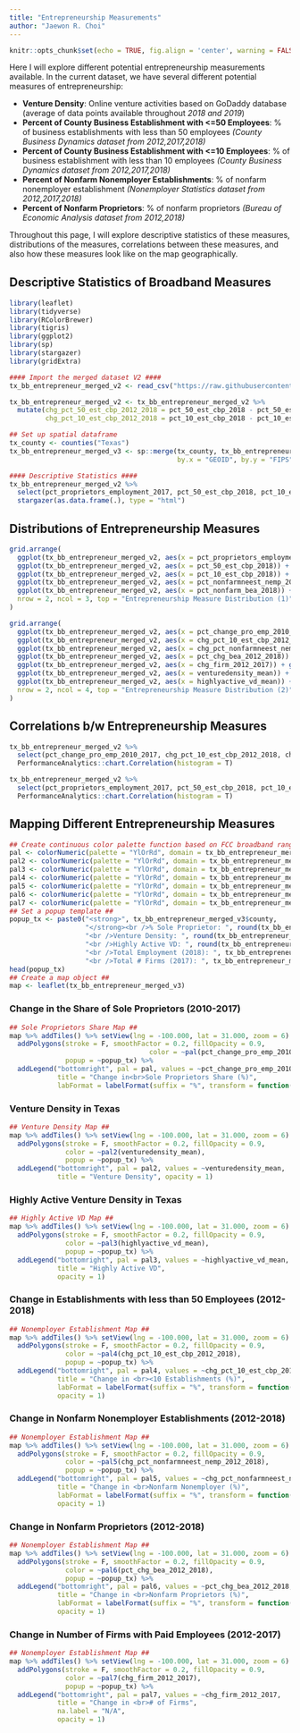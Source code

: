 ```yaml
---
title: "Entrepreneurship Measurements"
author: "Jaewon R. Choi"
---
```


```r
knitr::opts_chunk$set(echo = TRUE, fig.align = 'center', warning = FALSE, message = FALSE)
```

Here I will explore different potential entrepreneurship measurements available. In the current dataset, we have several different potential measures of entrepreneurship:

* **Venture Density**: Online venture activities based on GoDaddy database (average of data points available throughout _2018 and 2019_)
* **Percent of County Business Establishment with <=50 Employees**: % of business establishments with less than 50 employees _(County Business Dynamics dataset from 2012,2017,2018)_
* **Percent of County Business Establishment with <=10 Employees**: % of business establishment with less than 10 employees _(County Business Dynamics dataset from 2012,2017,2018)_
* **Percent of Nonfarm Nonemployer Establishments**: % of nonfarm nonemployer establishment _(Nonemployer Statistics dataset from 2012,2017,2018)_
* **Percent of Nonfarm Proprietors**: % of nonfarm proprietors _(Bureau of Economic Analysis dataset from 2012,2018)_

Throughout this page, I will explore descriptive statistics of these measures, distributions of the measures, correlations between these measures, and also how these measures look like on the map geographically.

<div style="margin-bottom:30px;">
</div>

## Descriptive Statistics of Broadband Measures

```r
library(leaflet)
library(tidyverse)
library(RColorBrewer)
library(tigris)
library(ggplot2)
library(sp)
library(stargazer)
library(gridExtra)

#### Import the merged dataset V2 ####
tx_bb_entrepreneur_merged_v2 <- read_csv("https://raw.githubusercontent.com/jwroycechoi/broadband-entrepreneurship/master/Datasets/Broadband-Entrepreneurship-TX-merged_v2.csv")

tx_bb_entrepreneur_merged_v2 <- tx_bb_entrepreneur_merged_v2 %>% 
  mutate(chg_pct_50_est_cbp_2012_2018 = pct_50_est_cbp_2018 - pct_50_est_cbp_2012,
         chg_pct_10_est_cbp_2012_2018 = pct_10_est_cbp_2018 - pct_10_est_cbp_2012)

## Set up spatial dataframe
tx_county <- counties("Texas")
tx_bb_entrepreneur_merged_v3 <- sp::merge(tx_county, tx_bb_entrepreneur_merged_v2,
                                          by.x = "GEOID", by.y = "FIPS")
```

```r
#### Descriptive Statistics ####
tx_bb_entrepreneur_merged_v2 %>% 
  select(pct_proprietors_employment_2017, pct_50_est_cbp_2018, pct_10_est_cbp_2018, pct_nonfarmneest_nemp_2018, pct_nonfarm_bea_2018, venturedensity_mean, highlyactive_vd_mean) %>% 
  stargazer(as.data.frame(.), type = "html")
```

## Distributions of Entrepreneurship Measures

```r
grid.arrange(
  ggplot(tx_bb_entrepreneur_merged_v2, aes(x = pct_proprietors_employment_2017)) + geom_histogram() + theme_minimal() + xlab("% of Sole Proprietors (2017)"),
  ggplot(tx_bb_entrepreneur_merged_v2, aes(x = pct_50_est_cbp_2018)) + geom_histogram() + theme_minimal() + xlab("% of Establishment\n<50 Employees (2018)"),
  ggplot(tx_bb_entrepreneur_merged_v2, aes(x = pct_10_est_cbp_2018)) + geom_histogram() + theme_minimal() + xlab("% of Establishment\n<10 Employees (2018)"),
  ggplot(tx_bb_entrepreneur_merged_v2, aes(x = pct_nonfarmneest_nemp_2018)) + geom_histogram() + theme_minimal() + xlab("% of Nonfarm\nNonemployer (2018)"),
  ggplot(tx_bb_entrepreneur_merged_v2, aes(x = pct_nonfarm_bea_2018)) + geom_histogram() + theme_minimal() + xlab("% of Nonfarm\nProprietors (2018)"),
  nrow = 2, ncol = 3, top = "Entrepreneurship Measure Distribution (1)"
)

grid.arrange(
  ggplot(tx_bb_entrepreneur_merged_v2, aes(x = pct_change_pro_emp_2010_2017)) + geom_histogram() + theme_minimal() + xlab("Change in % of\nSole Proprietors (2010-2017)"),
  ggplot(tx_bb_entrepreneur_merged_v2, aes(x = chg_pct_10_est_cbp_2012_2018)) + geom_histogram() + theme_minimal() + xlab("Change in % of\nEstablishments (<10 emp) (2012-2018)"),
  ggplot(tx_bb_entrepreneur_merged_v2, aes(x = chg_pct_nonfarmneest_nemp_2012_2018)) + geom_histogram() + theme_minimal() + xlab("Change in % of\nNonfarm Nonemployers (2012-2018)"),
  ggplot(tx_bb_entrepreneur_merged_v2, aes(x = pct_chg_bea_2012_2018)) + geom_histogram() + theme_minimal() + xlab("Change in % of\n Nonfarm Proprietors (2012-2018)"),
  ggplot(tx_bb_entrepreneur_merged_v2, aes(x = chg_firm_2012_2017)) + geom_histogram() + theme_minimal() + xlab("Change in # of\n Firms (2012-2017)"),
  ggplot(tx_bb_entrepreneur_merged_v2, aes(x = venturedensity_mean)) + geom_histogram() + theme_minimal() + xlab("Venture Density"),
  ggplot(tx_bb_entrepreneur_merged_v2, aes(x = highlyactive_vd_mean)) + geom_histogram() + theme_minimal() + xlab("Highly Active\nVenture Density"),
  nrow = 2, ncol = 4, top = "Entrepreneurship Measure Distribution (2)"
)
```


## Correlations b/w Entrepreneurship Measures

```r
tx_bb_entrepreneur_merged_v2 %>% 
  select(pct_change_pro_emp_2010_2017, chg_pct_10_est_cbp_2012_2018, chg_pct_nonfarmneest_nemp_2012_2018, pct_chg_bea_2012_2018, chg_firm_2012_2017, venturedensity_mean, highlyactive_vd_mean) %>% 
  PerformanceAnalytics::chart.Correlation(histogram = T)

tx_bb_entrepreneur_merged_v2 %>% 
  select(pct_proprietors_employment_2017, pct_50_est_cbp_2018, pct_10_est_cbp_2018, pct_nonfarmneest_nemp_2018, pct_nonfarm_bea_2018, venturedensity_mean, highlyactive_vd_mean) %>% 
  PerformanceAnalytics::chart.Correlation(histogram = T)
```


## Mapping Different Entrepreneurship Measures

```r
## Create continuous color palette function based on FCC broadband range (0~1) ##
pal <- colorNumeric(palette = "YlOrRd", domain = tx_bb_entrepreneur_merged_v2$pct_change_pro_emp_2010_2017)
pal2 <- colorNumeric(palette = "YlOrRd", domain = tx_bb_entrepreneur_merged_v2$venturedensity_mean)
pal3 <- colorNumeric(palette = "YlOrRd", domain = tx_bb_entrepreneur_merged_v2$highlyactive_vd_mean)
pal4 <- colorNumeric(palette = "YlOrRd", domain = tx_bb_entrepreneur_merged_v2$chg_pct_10_est_cbp_2012_2018)
pal5 <- colorNumeric(palette = "YlOrRd", domain = tx_bb_entrepreneur_merged_v2$chg_pct_nonfarmneest_nemp_2012_2018)
pal6 <- colorNumeric(palette = "YlOrRd", domain = tx_bb_entrepreneur_merged_v2$pct_chg_bea_2012_2018)
pal7 <- colorNumeric(palette = "YlOrRd", domain = tx_bb_entrepreneur_merged_v2$chg_firm_2012_2017)
## Set a popup template ##
popup_tx <- paste0("<strong>", tx_bb_entrepreneur_merged_v3$county,
                   "</strong><br />% Sole Proprietor: ", round(tx_bb_entrepreneur_merged_v3$pct_proprietors_employment_2017*100, digits = 1), "%",
                   "<br />Venture Density: ", round(tx_bb_entrepreneur_merged_v3$venturedensity_mean, digits = 1),
                   "<br />Highly Active VD: ", round(tx_bb_entrepreneur_merged_v3$highlyactive_vd_mean, digits = 1),
                   "<br />Total Employment (2018): ", tx_bb_entrepreneur_merged_v3$emp_cbp_2018,
                   "<br />Total # Firms (2017): ", tx_bb_entrepreneur_merged_v3$firm_2017)
head(popup_tx)
## Create a map object ##
map <- leaflet(tx_bb_entrepreneur_merged_v3)
```

### Change in the Share of Sole Proprietors (2010-2017)

```r
## Sole Proprietors Share Map ##
map %>% addTiles() %>% setView(lng = -100.000, lat = 31.000, zoom = 6) %>% 
  addPolygons(stroke = F, smoothFactor = 0.2, fillOpacity = 0.9,
                                   color = ~pal(pct_change_pro_emp_2010_2017),
              popup = ~popup_tx) %>% 
  addLegend("bottomright", pal = pal, values = ~pct_change_pro_emp_2010_2017,
            title = "Change in<br>Sole Proprietors Share (%)",
            labFormat = labelFormat(suffix = "%", transform = function(x) 100*x), na.label = "N/A", opacity = 1)
```

### Venture Density in Texas

```r
## Venture Density Map ##
map %>% addTiles() %>% setView(lng = -100.000, lat = 31.000, zoom = 6) %>% 
  addPolygons(stroke = F, smoothFactor = 0.2, fillOpacity = 0.9,
              color = ~pal2(venturedensity_mean),
              popup = ~popup_tx) %>% 
  addLegend("bottomright", pal = pal2, values = ~venturedensity_mean,
            title = "Venture Density", opacity = 1)
```

### Highly Active Venture Density in Texas

```r
## Highly Active VD Map ##
map %>% addTiles() %>% setView(lng = -100.000, lat = 31.000, zoom = 6) %>% 
  addPolygons(stroke = F, smoothFactor = 0.2, fillOpacity = 0.9,
              color = ~pal3(highlyactive_vd_mean),
              popup = ~popup_tx) %>% 
  addLegend("bottomright", pal = pal3, values = ~highlyactive_vd_mean,
            title = "Highly Active VD",
            opacity = 1)
```

### Change in Establishments with less than 50 Employees (2012-2018)

```r
## Nonemployer Establishment Map ##
map %>% addTiles() %>% setView(lng = -100.000, lat = 31.000, zoom = 6) %>% 
  addPolygons(stroke = F, smoothFactor = 0.2, fillOpacity = 0.9,
              color = ~pal4(chg_pct_10_est_cbp_2012_2018),
              popup = ~popup_tx) %>% 
  addLegend("bottomright", pal = pal4, values = ~chg_pct_10_est_cbp_2012_2018,
            title = "Change in <br><10 Establishments (%)",
            labFormat = labelFormat(suffix = "%", transform = function(x) 100*x), na.label = "N/A",
            opacity = 1)
```

### Change in Nonfarm Nonemployer Establishments (2012-2018)

```r
## Nonemployer Establishment Map ##
map %>% addTiles() %>% setView(lng = -100.000, lat = 31.000, zoom = 6) %>% 
  addPolygons(stroke = F, smoothFactor = 0.2, fillOpacity = 0.9,
              color = ~pal5(chg_pct_nonfarmneest_nemp_2012_2018),
              popup = ~popup_tx) %>% 
  addLegend("bottomright", pal = pal5, values = ~chg_pct_nonfarmneest_nemp_2012_2018,
            title = "Change in <br>Nonfarm Nonemployer (%)",
            labFormat = labelFormat(suffix = "%", transform = function(x) 100*x), na.label = "N/A",
            opacity = 1)
```

### Change in Nonfarm Proprietors (2012-2018)

```r
## Nonemployer Establishment Map ##
map %>% addTiles() %>% setView(lng = -100.000, lat = 31.000, zoom = 6) %>% 
  addPolygons(stroke = F, smoothFactor = 0.2, fillOpacity = 0.9,
              color = ~pal6(pct_chg_bea_2012_2018),
              popup = ~popup_tx) %>% 
  addLegend("bottomright", pal = pal6, values = ~pct_chg_bea_2012_2018,
            title = "Change in <br>Nonfarm Proprietors (%)",
            labFormat = labelFormat(suffix = "%", transform = function(x) 100*x), na.label = "N/A",
            opacity = 1)
```

### Change in Number of Firms with Paid Employees (2012-2017)

```r
## Nonemployer Establishment Map ##
map %>% addTiles() %>% setView(lng = -100.000, lat = 31.000, zoom = 6) %>% 
  addPolygons(stroke = F, smoothFactor = 0.2, fillOpacity = 0.9,
              color = ~pal7(chg_firm_2012_2017),
              popup = ~popup_tx) %>% 
  addLegend("bottomright", pal = pal7, values = ~chg_firm_2012_2017,
            title = "Change in <br># of Firms",
            na.label = "N/A",
            opacity = 1)
```
